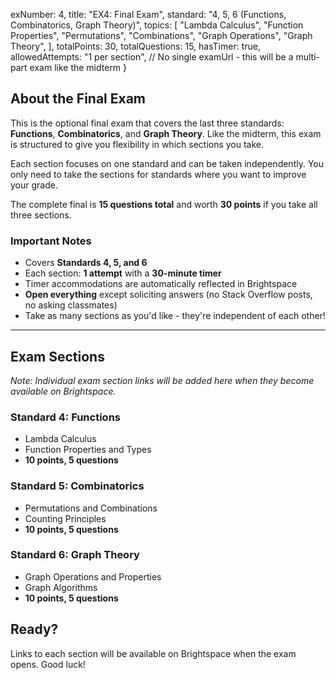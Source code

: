 
  exNumber: 4,
  title: "EX4: Final Exam",
  standard: "4, 5, 6 (Functions, Combinatorics, Graph Theory)",
  topics: [
    "Lambda Calculus",
    "Function Properties",
    "Permutations",
    "Combinations",
    "Graph Operations",
    "Graph Theory",
  ],
  totalPoints: 30,
  totalQuestions: 15,
  hasTimer: true,
  allowedAttempts: "1 per section",
  // No single examUrl - this will be a multi-part exam like the midterm
}


<ExamIntro
  title={metadata.title}
  examDate={formatDate(examEvent?.date)}
  examTime={examEvent?.dueTime}
  standard={metadata.standard}
  topics={metadata.topics}
  totalPoints={metadata.totalPoints}
  totalQuestions={metadata.totalQuestions}
  description={examEvent?.description}
  hasTimer={metadata.hasTimer}
  allowedAttempts={metadata.allowedAttempts}
/>

## About the Final Exam

This is the optional final exam that covers the last three standards: **Functions**, **Combinatorics**, and **Graph Theory**. Like the midterm, this exam is structured to give you flexibility in which sections you take.

Each section focuses on one standard and can be taken independently. You only need to take the sections for standards where you want to improve your grade.

The complete final is **15 questions total** and worth **30 points** if you take all three sections.

<ExamRules>

### Important Notes

- Covers **Standards 4, 5, and 6**
- Each section: **1 attempt** with a **30-minute timer**
- Timer accommodations are automatically reflected in Brightspace
- **Open everything** except soliciting answers (no Stack Overflow posts, no asking classmates)
- Take as many sections as you'd like - they're independent of each other!

</ExamRules>

---

## Exam Sections

_Note: Individual exam section links will be added here when they become available on Brightspace._

### Standard 4: Functions

- Lambda Calculus
- Function Properties and Types
- **10 points, 5 questions**

### Standard 5: Combinatorics

- Permutations and Combinations
- Counting Principles
- **10 points, 5 questions**

### Standard 6: Graph Theory

- Graph Operations and Properties
- Graph Algorithms
- **10 points, 5 questions**

## Ready?

Links to each section will be available on Brightspace when the exam opens. Good luck!
